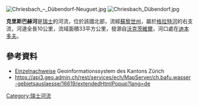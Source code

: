 {{Coord|47.40270|N|8.60365|E|display=title}}

[[Image:Chriesbach_–_Dübendorf-Neuguet.jpg|right]]
[[Image:Chriesbach_Dübendorf.jpg|right]]

'''克里斯巴赫河'''是[[瑞士|瑞士]]的河流，位於該國北部，流經[[蘇黎世州|蘇黎世州]]，屬於[[格拉特河|格拉特河]]的右支流，河道全長10公里，流域面積33平方公里，發源自[[沃克茨維爾|沃克茨維爾]]，河口處在[[迪本多夫|迪本多夫]]。

==參考資料==
* [http://maps.zh.ch/ Einzelnachweise] {{Wayback|url=http://maps.zh.ch/ |date=20190217202341 }} Geoinformationssystem des Kantons Zürich
* https://api3.geo.admin.ch/rest/services/ech/MapServer/ch.bafu.wasser-gebietsauslaesse/16619/extendedHtmlPopup?lang=de {{Wayback|url=https://api3.geo.admin.ch/rest/services/ech/MapServer/ch.bafu.wasser-gebietsauslaesse/16619/extendedHtmlPopup?lang=de |date=20160316044912 }}

{{Switzerland-geo-stub}}
[[Category:瑞士河流|Category:瑞士河流]]